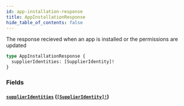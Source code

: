 ```yaml
---
id: app-installation-response
title: AppInstallationResponse
hide_table_of_contents: false
---
```



The response recieved when an app is installed or the permissions are updated

```graphql
type AppInstallationResponse {
  supplierIdentities: [SupplierIdentity]!
}
```


### Fields

#### [`supplierIdentities`](#) ([`[SupplierIdentity]!`](/supply/api/graphql-admin/reference/objects/supplier-identity))






